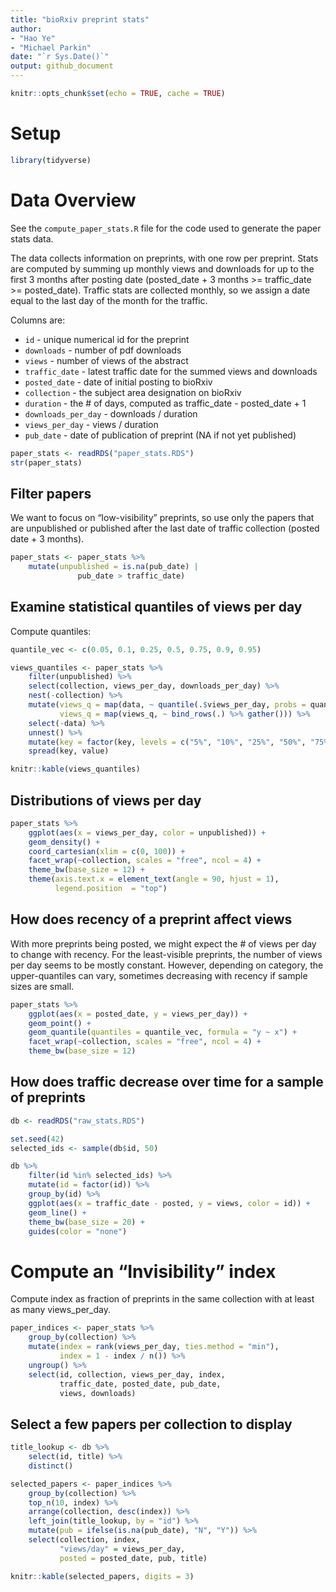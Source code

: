 ```yaml
---
title: "bioRxiv preprint stats"
author:
- "Hao Ye"
- "Michael Parkin"
date: "`r Sys.Date()`"
output: github_document
---
```


```r
knitr::opts_chunk$set(echo = TRUE, cache = TRUE)
```

# Setup

```r
library(tidyverse)
```

# Data Overview

See the `compute_paper_stats.R` file for the code used to generate the paper stats data.

The data collects information on preprints, with one row per preprint. Stats are computed by summing up monthly views and downloads for up to the first 3 months after posting date (posted_date + 3 months >= traffic_date >= posted_date). Traffic stats are collected monthly, so we assign a date equal to the last day of the month for the traffic.

Columns are:

* `id` - unique numerical id for the preprint
* `downloads` - number of pdf downloads
* `views` - number of views of the abstract
* `traffic_date` - latest traffic date for the summed views and downloads
* `posted_date` - date of initial posting to bioRxiv
* `collection` - the subject area designation on bioRxiv
* `duration` - the # of days, computed as traffic_date - posted_date + 1
* `downloads_per_day` - downloads / duration
* `views_per_day` - views / duration
* `pub_date` - date of publication of preprint (NA if not yet published)

```r
paper_stats <- readRDS("paper_stats.RDS")
str(paper_stats)
```

## Filter papers

We want to focus on "low-visibility" preprints, so use only the papers that are unpublished or published after the last date of traffic collection (posted date + 3 months).

```r
paper_stats <- paper_stats %>%
    mutate(unpublished = is.na(pub_date) | 
               pub_date > traffic_date)
```

## Examine statistical quantiles of views per day

Compute quantiles:
```r
quantile_vec <- c(0.05, 0.1, 0.25, 0.5, 0.75, 0.9, 0.95)

views_quantiles <- paper_stats %>%
    filter(unpublished) %>%
    select(collection, views_per_day, downloads_per_day) %>%
    nest(-collection) %>%
    mutate(views_q = map(data, ~ quantile(.$views_per_day, probs = quantile_vec)), 
           views_q = map(views_q, ~ bind_rows(.) %>% gather())) %>%
    select(-data) %>% 
    unnest() %>%
    mutate(key = factor(key, levels = c("5%", "10%", "25%", "50%", "75%", "90%", "95%"))) %>%
    spread(key, value)

knitr::kable(views_quantiles)
```

## Distributions of views per day

```r
paper_stats %>%
    ggplot(aes(x = views_per_day, color = unpublished)) + 
    geom_density() + 
    coord_cartesian(xlim = c(0, 100)) + 
    facet_wrap(~collection, scales = "free", ncol = 4) + 
    theme_bw(base_size = 12) + 
    theme(axis.text.x = element_text(angle = 90, hjust = 1), 
          legend.position  = "top")
```

## How does recency of a preprint affect views

With more preprints being posted, we might expect the # of views per day to change with recency. For the least-visible preprints, the number of views per day seems to be mostly constant. However, depending on category, the upper-quantiles can vary, sometimes decreasing with recency if sample sizes are small.

```r
paper_stats %>%
    ggplot(aes(x = posted_date, y = views_per_day)) + 
    geom_point() + 
    geom_quantile(quantiles = quantile_vec, formula = "y ~ x") + 
    facet_wrap(~collection, scales = "free", ncol = 4) + 
    theme_bw(base_size = 12)
```

## How does traffic decrease over time for a sample of preprints

```r
db <- readRDS("raw_stats.RDS")

set.seed(42)
selected_ids <- sample(db$id, 50)

db %>%
    filter(id %in% selected_ids) %>%
    mutate(id = factor(id)) %>%
    group_by(id) %>%
    ggplot(aes(x = traffic_date - posted, y = views, color = id)) + 
    geom_line() + 
    theme_bw(base_size = 20) + 
    guides(color = "none")
```

# Compute an "Invisibility" index

Compute index as fraction of preprints in the same collection with at least as many views_per_day.

```r
paper_indices <- paper_stats %>%
    group_by(collection) %>%
    mutate(index = rank(views_per_day, ties.method = "min"), 
           index = 1 - index / n()) %>%
    ungroup() %>%
    select(id, collection, views_per_day, index, 
           traffic_date, posted_date, pub_date, 
           views, downloads)
```

## Select a few papers per collection to display

```r
title_lookup <- db %>%
    select(id, title) %>%
    distinct()

selected_papers <- paper_indices %>%
    group_by(collection) %>%
    top_n(10, index) %>%
    arrange(collection, desc(index)) %>%
    left_join(title_lookup, by = "id") %>%
    mutate(pub = ifelse(is.na(pub_date), "N", "Y")) %>%
    select(collection, index, 
           "views/day" = views_per_day, 
           posted = posted_date, pub, title)

knitr::kable(selected_papers, digits = 3)
```
